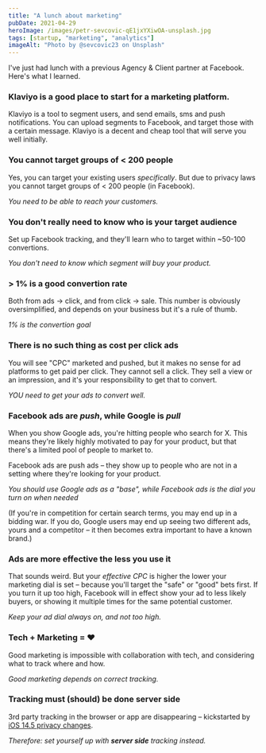 ```yaml
---
title: "A lunch about marketing"
pubDate: 2021-04-29
heroImage: /images/petr-sevcovic-qE1jxYXiwOA-unsplash.jpg
tags: [startup, "marketing", "analytics"]
imageAlt: "Photo by @sevcovic23 on Unsplash"
---
```


I've just had lunch with a previous Agency & Client partner at Facebook. Here's what I learned.

### Klaviyo is a good place to start for a marketing platform.

Klaviyo is a tool to segment users, and send emails, sms and push notifications. You can upload segments to Facebook,
and target those with a certain message. Klaviyo is a decent and cheap tool that will serve you well initially.

### You cannot target groups of < 200 people

Yes, you can target your existing users _specifically_. But due to privacy laws you cannot target groups of < 200 people (in Facebook).

_You need to be able to reach your customers._

### You don't really need to know who is your target audience

Set up Facebook tracking, and they'll learn who to target within ~50-100 convertions.

_You don't need to know which segment will buy your product._

### > 1% is a good convertion rate

Both from ads -> click, and from click -> sale. This number is obviously oversimplified, and depends on your business but it's a rule of thumb.

_1% is the convertion goal_

### There is no such thing as cost per click ads

You will see "CPC" marketed and pushed, but it makes no sense for ad platforms to get paid per click. They cannot sell a click.
They sell a view or an impression, and it's your responsibility to get that to convert.

_YOU need to get your ads to convert well._

### Facebook ads are _push_, while Google is _pull_

When you show Google ads, you're hitting people who search for X.
This means they're likely highly motivated to pay for your product, but that there's a limited pool of people to market to.

Facebook ads are push ads – they show up to people who are not in a setting where they're looking for your product.

_You should use Google ads as a "base", while Facebook ads is the dial you turn on when needed_

(If you're in competition for certain search terms, you may end up in a bidding war. If you do, Google users may end up seeing
two different ads, yours and a competitor – it then becomes extra important to have a known brand.)

### Ads are more effective the less you use it

That sounds weird. But your _effective CPC_ is higher the lower your marketing dial is set – because you'll target
the "safe" or "good" bets first. If you turn it up too high, Facebook will in effect show your ad to less likely buyers, or
showing it multiple times for the same potential customer.

_Keep your ad dial always on, and not too high._

### Tech + Marketing = ♥️

Good marketing is impossible with collaboration with tech, and considering what to track where and how.

_Good marketing depends on correct tracking._

### Tracking must (should) be done server side

3rd party tracking in the browser or app are disappearing – kickstarted by [iOS 14.5 privacy changes](https://developer.apple.com/app-store/user-privacy-and-data-use/).

_Therefore: set yourself up with **server side** tracking instead._
